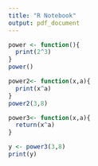 ```yaml
---
title: "R Notebook"
output: pdf_document
---
```


```r
power <- function(){
  print(2^3)
}
power()

```
```r
power2<- function(x,a){
  print(x^a)
}
power2(3,8)
```
```r
power3<- function(x,a){
  return(x^a)
}

y <- power3(3,8)
print(y)
```

